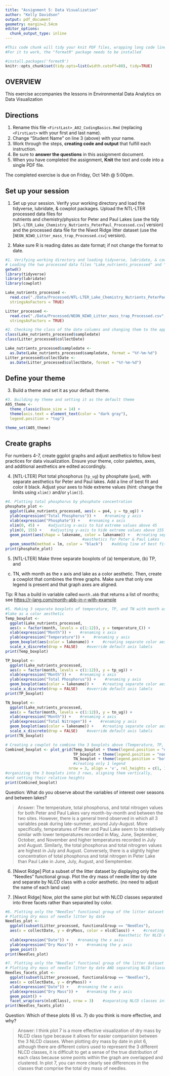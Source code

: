 ```yaml
---
title: "Assignment 5: Data Visualization"
author: "Kelly Davidson"
output: pdf_document
geometry: margin=2.54cm
editor_options: 
  chunk_output_type: inline
---
```


```r
#This code chunk will tidy your knit PDF files, wrapping long code lines
#For it to work, the "formatR" package needs to be installed

#install.packages('formatR')
knitr::opts_chunk$set(tidy.opts=list(width.cutoff=80), tidy=TRUE)
```

## OVERVIEW

This exercise accompanies the lessons in Environmental Data Analytics on Data Visualization 

## Directions
1. Rename this file `<FirstLast>_A02_CodingBasics.Rmd` (replacing `<FirstLast>` with your first and last name).
2. Change "Student Name" on line 3 (above) with your name.
3. Work through the steps, **creating code and output** that fulfill each instruction.
4. Be sure to **answer the questions** in this assignment document.
5. When you have completed the assignment, **Knit** the text and code into a single PDF file.

The completed exercise is due on Friday, Oct 14th @ 5:00pm.

## Set up your session 
1. Set up your session. Verify your working directory and load the tidyverse, 
lubridate, & cowplot packages. Upload the NTL-LTER processed data files for  
nutrients and chemistry/physics for Peter and Paul Lakes (use the tidy
[`NTL-LTER_Lake_Chemistry_Nutrients_PeterPaul_Processed.csv`] version) and 
the processed data file for the Niwot Ridge litter dataset (use the
[`NEON_NIWO_Litter_mass_trap_Processed.csv`] version). 

2. Make sure R is reading dates as date format; if not change the format to date.

```r
#1. Verifying working directory and loading tidyverse, lubridate, & cowplot packages
# Loading the two processed data files "Lake_nutrients_processed" and "Litter_processed"
getwd()
library(tidyverse)
library(lubridate)
library(cowplot)

Lake_nutrients_processed <- 
  read.csv("./Data/Processed/NTL-LTER_Lake_Chemistry_Nutrients_PeterPaul_Processed.csv" ,
  stringsAsFactors = TRUE)

Litter_processed <-
  read.csv("./Data/Processed/NEON_NIWO_Litter_mass_trap_Processed.csv", 
  stringsAsFactors = TRUE)

#2. Checking the class of the date columns and changing them to the appropriate date format for each dataset
class(Lake_nutrients_processed$sampledate)
class(Litter_processed$collectDate)

Lake_nutrients_processed$sampledate <- 
  as.Date(Lake_nutrients_processed$sampledate, format = "%Y-%m-%d")
Litter_processed$collectDate <-
  as.Date(Litter_processed$collectDate, format = "%Y-%m-%d")

```
## Define your theme
3. Build a theme and set it as your default theme.

```r
#3. Building my theme and setting it as the default theme
A05_theme <-
  theme_classic(base_size = 14) +
  theme(axis.text = element_text(color = "dark gray"), 
  legend.position = "top")

theme_set(A05_theme)

```

## Create graphs
For numbers 4-7, create ggplot graphs and adjust aesthetics to follow best 
practices for data visualization. Ensure your theme, color palettes, axes, 
and additional aesthetics are edited accordingly.

4. [NTL-LTER] Plot total phosphorus (`tp_ug`) by phosphate (`po4`), with 
separate aesthetics for Peter and Paul lakes. Add a line of best fit and 
color it black. Adjust your axes to hide extreme values (hint: change the 
limits using `xlim()` and/or `ylim()`).

```r
#4. Plotting total phosphorus by phosphate concentration
phosphate_plot <-
  ggplot(Lake_nutrients_processed, aes(x = po4, y = tp_ug)) +
  ylab(expression("Total Phosphorus")) +    #renaming y axis
  xlab(expression("Phosphate")) +    #renaming x axis
  xlim(0, 45) +    #adjusting x-axis to hid extreme values above 45
  ylim(0, 155) +    #adjusting y-axis to hide extreme values above 155
  geom_point(aes(shape = lakename, color = lakename)) +   #creating separate 
                                  #aesthetics for Peter & Paul Lakes
  geom_smooth(method = lm, color = "black")    #adding line of best fit & coloring it black
print(phosphate_plot)

```

5. [NTL-LTER] Make three separate boxplots of (a) temperature, (b) TP, and 
(c) TN, with month as the x axis and lake as a color aesthetic. Then, create 
a cowplot that combines the three graphs. Make sure that only one legend is 
present and that graph axes are aligned. 

Tip: R has a build in variable called `month.abb` that returns a list of months;
see <https://r-lang.com/month-abb-in-r-with-example>

```r
#5. Making 3 separate boxplots of temperature, TP, and TN with month as the x axis and 
#lake as a color aesthetic
Temp_boxplot <-
  ggplot(Lake_nutrients_processed, 
  aes(x = factor(month, levels = c(1:12)), y = temperature_C)) +
  xlab(expression("Month")) +    #renaming x axis
  ylab(expression("Temperature")) +    #renaming y axis
  geom_boxplot(aes(color = lakename)) +    #creating separate color aesthetics for Peter & Paul Lakes
  scale_x_discrete(drop = FALSE)    #override default axis labels
print(Temp_boxplot)

TP_boxplot <-
  ggplot(Lake_nutrients_processed,
  aes(x = factor(month, levels = c(1:12)), y = tp_ug)) +
  xlab(expression("Month")) +    #renaming x axis
  ylab(expression("Total Phosphorus")) +    #renaming y axis
  geom_boxplot(aes(color = lakename)) +    #creating separate color aesthetics for Peter & Paul Lakes
  scale_x_discrete(drop = FALSE)    #override default axis labels
print(TP_boxplot)

TN_boxplot <-
  ggplot(Lake_nutrients_processed,
  aes(x = factor(month, levels = c(1:12)), y = tn_ug)) +
  xlab(expression("Month")) +    #renaming x axis
  ylab(expression("Total Nitrogen")) +    #renaming y axis
  geom_boxplot(aes(color = lakename)) +    #creating separate color aesthetics for Peter & Paul Lakes
  scale_x_discrete(drop = FALSE)    #override default axis labels
print(TN_boxplot)

# Creating a cowplot to combine the 3 boxplots above (Temperature, TP, & TN)
Combined_boxplot <- plot_grid(Temp_boxplot + theme(legend.position = "none"),
                              TP_boxplot + theme(legend.position = "none"),
                              TN_boxplot + theme(legend.position = "bottom"),    
                              #creating only 1 legend
                            nrow = 3, align = 'v', rel_heights = c(1, 1.25, 1.25))
#organizing the 3 boxplots into 3 rows, aligning them vertically, 
#and setting their relative heights
print(Combined_boxplot)

```

Question: What do you observe about the variables of interest over seasons 
and between lakes? 

> Answer: The temperature, total phosphorus, and total nitrogen values for both Peter and Paul Lakes vary month-by-month and between the two sites. However, there is a general trend observed in which all 3 variables peak during late-summer, around July-August. More specifically, temperatures of Peter and Paul Lake seem to be relatively similar with lower temperatures recorded in May, June, September, October, and November and higher temperatures recorded in July and August. Similarly, the total phosphorus and total nitrogren values are highest in July and August. Conversely, there is a slightly higher concentration of total phosphorus and total nitrogen in Peter Lake than Paul Lake in June, July, August, and Semptember.

6. [Niwot Ridge] Plot a subset of the litter dataset by displaying only the 
"Needles" functional group. Plot the dry mass of needle litter by date and 
separate by NLCD class with a color aesthetic. (no need to adjust the name 
of each land use)

7. [Niwot Ridge] Now, plot the same plot but with NLCD classes separated into 
three facets rather than separated by color. 

```r
#6. Plotting only the "Needles" functional group of the litter dataset using the subset function
# Plotting dry mass of needle litter by date
Needles_plot <-
  ggplot(subset(Litter_processed, functionalGroup == "Needles"),
  aes(x = collectDate, y = dryMass, color = nlcdClass)) +    #creating a separate color
                                                  #aesthetic for NLCD Classes
  xlab(expression("Date")) +    #renaming the x axis
  ylab(expression("Dry Mass")) +    #renaming the y axis
  geom_point()
print(Needles_plot)

#7. Plotting only the "Needles" functional group of the litter dataset using the subset function
# Plotting dry mass of needle litter by date AND separating NLCD classes into 3 facets
Needles_facets_plot <-
  ggplot(subset(Litter_processed, functionalGroup == "Needles"),
  aes(x = collectDate, y = dryMass)) +
  xlab(expression("Date")) +    #renaming the x axis
  ylab(expression("Dry Mass")) +    #renaming the y axis
  geom_point() +
  facet_wrap(vars(nlcdClass), nrow = 3)    #separating NLCD classes into 3 facets
print(Needles_facets_plot)

```
Question: Which of these plots (6 vs. 7) do you think is more effective, and why? 

> Answer: I think plot 7 is a more effective visualization of dry mass by NLCD class type because it allows for easier comparision between the 3 NLCD classes. When plotting dry mass by date in plot 6, although there are different colors used to represent the 3 different NLCD classes, it is difficult to get a sense of the true distribution of each class because some points within the graph are overlapped and clustered. In plot 7, you can more clearly see  differences in the classes that comprise the total dry mass of needles.